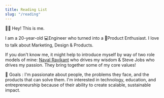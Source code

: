 ```yaml
---
title: Reading List
slug: "/reading"
---
```

👋🏽 Hey! This is me.

I am a 20-year-old 💻Engineer who turned into a 📱Product Enthusiast. I love to talk about Marketing, Design & Products.


If you don't know me, it might help to introduce myself by way of two role models of mine: [Naval Ravikant](https://en.wikipedia.org/wiki/Naval_Ravikant) who drives my wisdom & Steve Jobs who drives my passion. 
They bring together some of my core values!

🚀 Goals : I'm passionate about people, the problems they face, and the products that can solve them. I'm interested in technology, education, and entrepreneurship because of their ability to create scalable, sustainable impact.